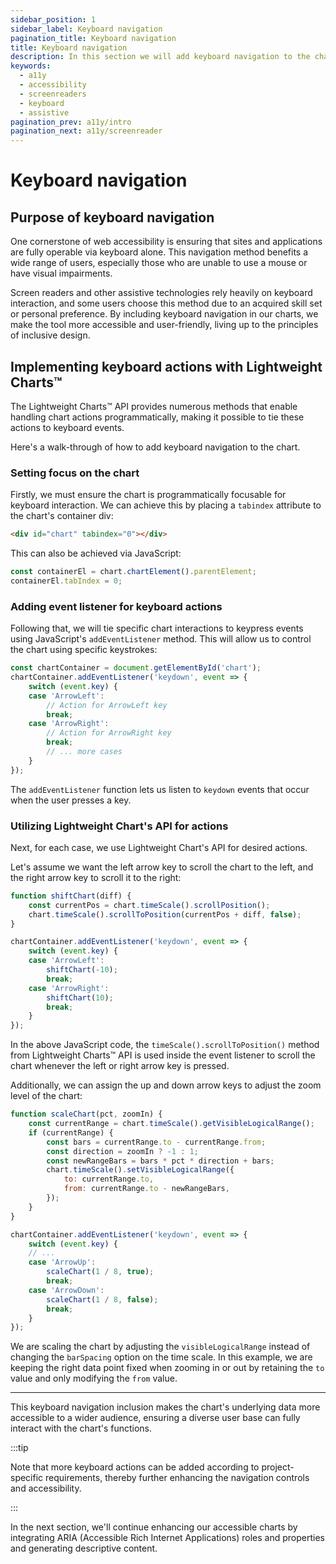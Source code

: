```yaml
---
sidebar_position: 1
sidebar_label: Keyboard navigation
pagination_title: Keyboard navigation
title: Keyboard navigation
description: In this section we will add keyboard navigation to the chart.
keywords:
  - a11y
  - accessibility
  - screenreaders
  - keyboard
  - assistive
pagination_prev: a11y/intro
pagination_next: a11y/screenreader
---
```


# Keyboard navigation

## Purpose of keyboard navigation

One cornerstone of web accessibility is ensuring that sites and applications are
fully operable via keyboard alone. This navigation method benefits a wide range
of users, especially those who are unable to use a mouse or have visual
impairments.

Screen readers and other assistive technologies rely heavily on keyboard
interaction, and some users choose this method due to an acquired skill set or
personal preference. By including keyboard navigation in our charts, we make the
tool more accessible and user-friendly, living up to the principles of inclusive
design.

## Implementing keyboard actions with Lightweight Charts™

The Lightweight Charts™ API provides numerous methods that enable handling chart
actions programmatically, making it possible to tie these actions to keyboard
events.

Here's a walk-through of how to add keyboard navigation to the chart.

### Setting focus on the chart

Firstly, we must ensure the chart is programmatically focusable for keyboard
interaction. We can achieve this by placing a `tabindex` attribute to the
chart's container div:

```html
<div id="chart" tabindex="0"></div>
```

This can also be achieved via JavaScript:

```js
const containerEl = chart.chartElement().parentElement;
containerEl.tabIndex = 0;
```

### Adding event listener for keyboard actions

Following that, we will tie specific chart interactions to keypress events using
JavaScript's `addEventListener` method. This will allow us to control the chart
using specific keystrokes:

```js
const chartContainer = document.getElementById('chart');
chartContainer.addEventListener('keydown', event => {
    switch (event.key) {
    case 'ArrowLeft':
        // Action for ArrowLeft key
        break;
    case 'ArrowRight':
        // Action for ArrowRight key
        break;
        // ... more cases
    }
});
```

The `addEventListener` function lets us listen to `keydown` events that occur
when the user presses a key.

### Utilizing Lightweight Chart's API for actions

Next, for each case, we use Lightweight Chart's API for desired actions.

Let's assume we want the left arrow key to scroll the chart to the left, and the
right arrow key to scroll it to the right:

```js
function shiftChart(diff) {
    const currentPos = chart.timeScale().scrollPosition();
    chart.timeScale().scrollToPosition(currentPos + diff, false);
}

chartContainer.addEventListener('keydown', event => {
    switch (event.key) {
    case 'ArrowLeft':
        shiftChart(-10);
        break;
    case 'ArrowRight':
        shiftChart(10);
        break;
    }
});
```

In the above JavaScript code, the `timeScale().scrollToPosition()` method from
Lightweight Charts™ API is used inside the event listener to scroll the chart
whenever the left or right arrow key is pressed.

Additionally, we can assign the up and down arrow keys to adjust the zoom level
of the chart:

```js
function scaleChart(pct, zoomIn) {
    const currentRange = chart.timeScale().getVisibleLogicalRange();
    if (currentRange) {
        const bars = currentRange.to - currentRange.from;
        const direction = zoomIn ? -1 : 1;
        const newRangeBars = bars * pct * direction + bars;
        chart.timeScale().setVisibleLogicalRange({
            to: currentRange.to,
            from: currentRange.to - newRangeBars,
        });
    }
}

chartContainer.addEventListener('keydown', event => {
    switch (event.key) {
    // ...
    case 'ArrowUp':
        scaleChart(1 / 8, true);
        break;
    case 'ArrowDown':
        scaleChart(1 / 8, false);
        break;
    }
});
```

We are scaling the chart by adjusting the `visibleLogicalRange` instead of
changing the `barSpacing` option on the time scale. In this example, we are
keeping the right data point fixed when zooming in or out by retaining the `to`
value and only modifying the `from` value.

---

This keyboard navigation inclusion makes the chart's underlying data more
accessible to a wider audience, ensuring a diverse user base can fully interact
with the chart's functions.

:::tip

Note that more keyboard actions can be added according to
project-specific requirements, thereby further enhancing the navigation controls
and accessibility.

:::

In the next section, we'll continue enhancing our accessible charts by
integrating ARIA (Accessible Rich Internet Applications) roles and properties and generating descriptive content.
